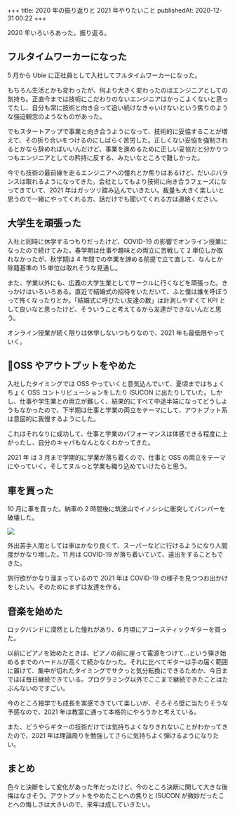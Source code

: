 +++
title: 2020 年の振り返りと 2021 年やりたいこと
publishedAt: 2020-12-31 00:22
+++

2020 年いろいろあった。振り返る。

## フルタイムワーカーになった

5 月から Ubie に正社員として入社してフルタイムワーカーになった。

もちろん生活とかも変わったが、何より大きく変わったのはエンジニアとしての気持ち。正直今までは技術にこだわりのないエンジニアはかっこよくないと思ってたし、自分も常に技術と向き合って追い続けなきゃいけないという焦りのような強迫観念のようなものがあった。

でもスタートアップで事業と向き合うようになって、技術的に妥協することが増えて、その折り合いをつけるのにしばらく苦労した。正しくない妥協を強制されるとかなら辞めればいいんだけど、事業を進めるために正しい妥協だと分かりつつもエンジニアとしての矜持に反する、みたいなところで難しかった。

今でも技術の最前線を走るエンジニアへの憧れとか焦りはあるけど、だいぶバランスは取れるようになってきた。会社としてもより技術に向き合うフェーズになってきていて、2021 年はガッツリ踏み込んでいきたい。裁量も大きく楽しいと思うので一緒にやってくれる方、話だけでも聞いてくれる方は連絡ください。

## 大学生を頑張った

入社と同時に休学するつもりだったけど、COVID-19 の影響でオンライン授業になったので続けてみた。春学期は仕事や趣味との両立に苦戦して 2 単位しか取れなかったが、秋学期は 4 年間での卒業を諦める前提で立て直して、なんとか除籍基準の 15 単位は取れそうな見通し。

また、学業以外にも、広義の大学生業としてサークルに行くなどを頑張った。きっかけはいろいろある。直近で結婚式の招待をいただいて、ふと僕は誰を呼ぼうって怖くなったりとか。「結婚式に呼びたい友達の数」は計測しやすくて KPI として良いなと思ったけど、そういうこと考えてるから友達ができないんだと思う。

オンライン授業が続く限りは休学しないつもりなので、2021 年も最低限やっていく。

## OSS やアウトプットをやめた

入社したタイミングでは OSS やっていくと意気込んでいて、夏頃まではちょくちょく OSS コントリビューションをしたり ISUCON に出たりしていた。しかし、仕事や学生業との両立が難しく、結果的にすべて中途半端になってどうしようもなかったので、下半期は仕事と学業の両立をテーマにして、アウトプット系は意図的に我慢するようにした。

これはそれなりに成功して、仕事と学業のパフォーマンスは体感できる程度に上がったし、自分のキャパもなんとなくわかってきた。

2021 年 は 3 月まで学期的に学業が落ち着くので、仕事と OSS の両立をテーマにやっていく。そしてヌルっと学業も織り込めていけたらと思う。

## 車を買った

10 月に車を買った。納車の 2 時間後に筑波山でイノシシに衝突してバンパーを破壊した。

![](https://i.gyazo.com/thumb/1000/c65ad5ca60e3f38858ce5b2c55c75465-png.jpg)

外出苦手人間としては車はかなり良くて、スーパーなどに行けるようになり人間度がかなり増した。11 月は COVID-19 が落ち着いていて、遠出をすることもできた。

旅行欲がかなり溜まっているので 2021 年は COVID-19 の様子を見つつお出かけをしたい。そのためにまずは友達を作る。

## 音楽を始めた

ロックバンドに漠然とした憧れがあり、6 月頃にアコースティックギターを買った。

以前にピアノを始めたときは、ピアノの前に座って電源をつけて...という弾き始めるまでのハードルが高くて続かなかった。それに比べてギターは手の届く範囲に置けて、集中が切れたタイミングでサクっと気分転換にできるためか、今日までほぼ毎日継続できている。プログラミング以外でここまで継続できたことはたぶんないのですごい。

今のところ独学でも成長を実感できていて楽しいが、そろそろ壁に当たりそうな予感なので、2021 年は教室に通って本格的にやろうかと考えている。

また、どうやらギターの技術だけでは気持ちよくなりきれないことがわかってきたので、2021 年は理論周りを勉強してさらに気持ちよく弾けるようになりたい。

## まとめ

色々と決断をして変化があった年だったけど、今のところ決断に関して大きな後悔はなさそう。アウトプットをやめたことへの焦りと ISUCON が微妙だったことへの悔しさは大きいので、来年は成していきたい。
